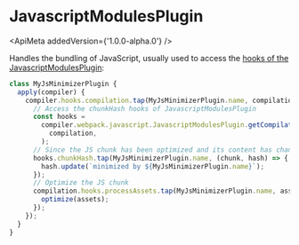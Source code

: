 
# JavascriptModulesPlugin

<ApiMeta addedVersion={'1.0.0-alpha.0'} />

Handles the bundling of JavaScript, usually used to access the [hooks of the JavascriptModulesPlugin](/api/plugin-api/javascript-modules-plugin-hooks):

```js
class MyJsMinimizerPlugin {
  apply(compiler) {
    compiler.hooks.compilation.tap(MyJsMinimizerPlugin.name, compilation => {
      // Access the chunkHash hooks of JavascriptModulesPlugin
      const hooks =
        compiler.webpack.javascript.JavascriptModulesPlugin.getCompilationHooks(
          compilation,
        );
      // Since the JS chunk has been optimized and its content has changed, the chunk hash for the JS chunk needs to be updated
      hooks.chunkHash.tap(MyJsMinimizerPlugin.name, (chunk, hash) => {
        hash.update(`minimized by ${MyJsMinimizerPlugin.name}`);
      });
      // Optimize the JS chunk
      compilation.hooks.processAssets.tap(MyJsMinimizerPlugin.name, assets => {
        optimize(assets);
      });
    });
  }
}
```
